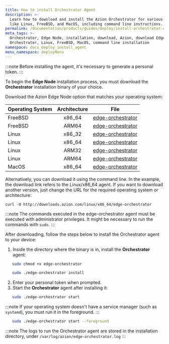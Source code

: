 ```yaml
---
title: How to install Orchestrator Agent
description: >-
  Learn how to download and install the Azion Orchestrator for various OS
  like Linux, FreeBSD, and MacOS, including command line instructions.
permalink: /documentation/products/guides/deploy/install-orchestrator-agent/
meta_tags: >-
  Orchestrator, Edge Node, installation, download, Azion, download Edge
  Orchestrator, Linux, FreeBSD, MacOS, command line installation
namespace: docs_deploy_install_agent
menu_namespace: deployMenu
---
```



:::note
Before installing the agent, it's necessary to generate a personal token.
:::

<LinkButton link="/en/documentation/products/guides/personal-tokens/" label="go to how to generate a personal token" severity="secondary" />
<LinkButton link="/en/documentation/products/accounts/personal-tokens/" label="go to Personal Token reference documentation" severity="secondary" target="_blank" />

To begin the **Edge Node** installation process, you must download the **Orchestrator** installation binary of your choice.

Download the Azion Edge Node option that matches your operating system:

| Operating System | Architecture | File                                                         |
| :--------------- | :----------: | ------------------------------------------------------------ |
| FreeBSD          |    x86_64    | [edge-orchestrator](https://downloads.azion.com/freebsd/x86_64/edge-orchestrator) |
| FreeBSD          |    ARM64     | [edge-orchestrator](https://downloads.azion.com/freebsd/arm64/edge-orchestrator) |
| Linux            |    x86_32    | [edge-orchestrator](https://downloads.azion.com/linux/x86_32/edge-orchestrator) |
| Linux            |    x86_64    | [edge-orchestrator](https://downloads.azion.com/linux/x86_64/edge-orchestrator) |
| Linux            |    ARM32     | [edge-orchestrator](https://downloads.azion.com/linux/arm32/edge-orchestrator) |
| Linux            |    ARM64     | [edge-orchestrator](https://downloads.azion.com/linux/arm64/edge-orchestrator) |
| MacOS            |    x86_64    | [edge-orchestrator](https://downloads.azion.com/darwin/x86_64/edge-orchestrator) |

Alternatively, you can download it using the command line. In the example, the download link refers to the Linux/x86_64 agent. If you want to download another version, just change the URL for the required operating system or architecture:

`curl -O http://downloads.azion.com/linux/x86_64/edge-orchestrator`

:::note
The commands executed in the edge-orchestrator agent must be executed with administrator privileges. It might be necessary to run the commands with `sudo`.
:::

After downloading, follow the steps below to install the Orchestrator agent to your device:

1. Inside the directory where the binary is in, install the **Orchestrator** agent:

```bash
   sudo chmod +x edge-orchestrator
```

```bash
   sudo ./edge-orchestrator install
```

2. Enter your personal token when prompted.
3. Start the **Orchestrator** agent after installing it:

```bash
   sudo ./edge-orchestrator start
```

:::note
If your operating system doesn't have a service manager (such as `systemd`), you must run it in the foreground.
:::

```bash
   sudo ./edge-orchestrator start --foreground
```

:::note
The logs to run the Orchestrator agent are stored in the installation directory, under `/var/log/azion/edge-orchestrator.log`
:::


